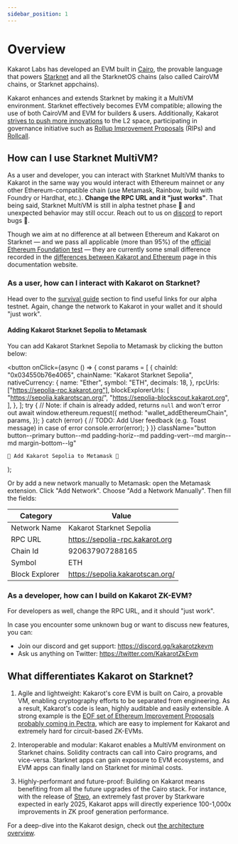 ```yaml
---
sidebar_position: 1
---
```


# Overview

Kakarot Labs has developed an EVM built in [Cairo](https://www.cairo-lang.org/),
the provable language that powers [Starknet](https://starkware.co/starknet/) and
all the StarknetOS chains (also called CairoVM chains, or Starknet appchains).

Kakarot enhances and extends Starknet by making it a MultiVM environment.
Starknet effectively becomes EVM compatible; allowing the use of both CairoVM
and EVM for builders & users. Additionally, Kakarot
[strives to push more innovations](https://ethcc.io/archive/Kakarot-zkEVM-beyond-ethereum-compatibility)
to the L2 space, participating in governance initiative such as
[Rollup Improvement Proposals](https://github.com/ethereum/RIPs) (RIPs) and
[Rollcall](https://github.com/ethereum/pm/issues/1071#issuecomment-2221171582).

## How can I use Starknet MultiVM?

As a user and developer, you can interact with Starknet MultiVM thanks to
Kakarot in the same way you would interact with Ethereum mainnet or any other
Ethereum-compatible chain (use Metamask, Rainbow, build with Foundry or Hardhat,
etc.). **Change the RPC URL and it "just works"**. That being said, Starknet
MultiVM is still in alpha testnet phase 🚧 and unexpected behavior may still
occur. Reach out to us on [discord](https://discord.gg/kakarotzkevm) to report
bugs 🐛.

Though we aim at no difference at all between Ethereum and Kakarot on Starknet —
and we pass all applicable (more than 95%) of the
[official Ethereum Foundation test](https://github.com/ethereum/tests) — they
are currently some small difference recorded in the
[differences between Kakarot and Ethereum](./architecture/differences) page in
this documentation website.

### As a user, how can I interact with Kakarot on Starknet?

Head over to the [survival guide](./survival-guide) section to find useful links
for our alpha testnet. Again, change the network to Kakarot in your wallet and
it should "just work".

#### Adding Kakarot Starknet Sepolia to Metamask

You can add Kakarot Starknet Sepolia to Metamask by clicking the button below:

  <button
    onClick={async () => {
      const params = [
        {
          chainId: "0x034550b76e4065",
          chainName: "Kakarot Starknet Sepolia",
          nativeCurrency: {
            name: "Ether",
            symbol: "ETH",
            decimals: 18,
          },
          rpcUrls: ["https://sepolia-rpc.kakarot.org"],
          blockExplorerUrls: [
            "https://sepolia.kakarotscan.org/",
            "https://sepolia-blockscout.kakarot.org",
          ],
        },
      ];
      try {
        // Note: if chain is already added, returns `null` and won't error out
        await window.ethereum.request({
          method: "wallet_addEthereumChain",
          params,
        });
      } catch (error) {
        // TODO: Add User feedback (e.g. Toast message) in case of error
        console.error(error);
      }
    }}
    className="button button--primary button--md padding-horiz--md padding-vert--md margin--md margin-bottom--lg"
  >
    🦊 Add Kakarot Sepolia to Metamask 🦊
  </button>
);

<AddKakarotNetwork />

Or by add a new network manually to Metamask: open the Metamask extension. Click
"Add Network". Choose "Add a Network Manually". Then fill the fields:

| Category       | Value                            |
| -------------- | -------------------------------- |
| Network Name   | Kakarot Starknet Sepolia         |
| RPC URL        | https://sepolia-rpc.kakarot.org  |
| Chain Id       | 920637907288165                  |
| Symbol         | ETH                              |
| Block Explorer | https://sepolia.kakarotscan.org/ |

### As a developer, how can I build on Kakarot ZK-EVM?

For developers as well, change the RPC URL, and it should "just work".

In case you encounter some unknown bug or want to discuss new features, you can:

- Join our discord and get support: https://discord.gg/kakarotzkevm
- Ask us anything on Twitter: https://twitter.com/KakarotZkEvm

## What differentiates Kakarot on Starknet?

1. Agile and lightweight: Kakarot's core EVM is built on Cairo, a provable VM,
   enabling cryptography efforts to be separated from engineering. As a result,
   Kakarot's code is lean, highly auditable and easily extensible. A strong
   example is the
   [EOF set of Ethereum Improvement Proposals probably coming in Pectra](https://x.com/_weidai/status/1816019532890444216),
   which are easy to implement for Kakarot and extremely hard for circuit-based
   ZK-EVMs.

2. Interoperable and modular: Kakarot enables a MultiVM environment on Starknet
   chains. Solidity contracts can call into Cairo programs, and vice-versa.
   Starknet apps can gain exposure to EVM ecosystems, and EVM apps can finally
   land on Starknet for minimal costs.

3. Highly-performant and future-proof: Building on Kakarot means benefiting from
   all the future upgrades of the Cairo stack. For instance, with the release of
   [Stwo](https://github.com/starkware-libs/stwo), an extremely fast prover by
   Starkware expected in early 2025, Kakarot apps will directly experience
   100-1,000x improvements in ZK proof generation performance.

For a deep-dive into the Kakarot design, check out
[the architecture overview](./architecture/understanding-zkevm).
